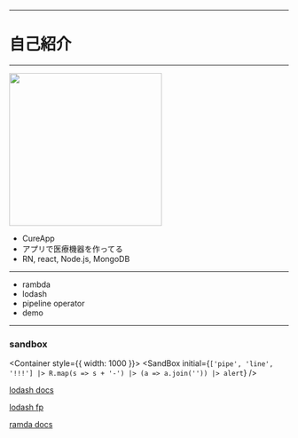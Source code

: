 

<Top
  title="pipeline operator"
  twitterImage="https://i.gyazo.com/f0494cffefb029477b92c4be2bea7646.png"
  eventName="#WeJS @24th"
/>

---
# 自己紹介
---
<img src="https://i.gyazo.com/87d23d84bc93c83bb165c9d2f239f703.png" width="275"/>

- CureApp
- アプリで医療機器を作ってる
- RN, react, Node.js, MongoDB

---
- rambda
- lodash
- pipeline operator
- demo

---

### sandbox
<Container style={{ width: 1000 }}>
  <Row>
    <Col sm={6}>
      <SandBox
        initial={`['pipe', 'line', '!!!']
  |> R.map(s => s + '-')
  |> (a => a.join(''))
  |> alert`}
      />
    </Col>
    <Col sm={6}>
      <p><a href='https://lodash.com/docs/4.17.10'>lodash docs</a></p>
      <p><a href='https://github.com/lodash/lodash/tree/4.17.10-npm/fp'>lodash fp</a></p>
      <p><a href='https://ramdajs.com/docs/'>ramda docs</a></p>
    </Col>
  </Row>
</Container>

